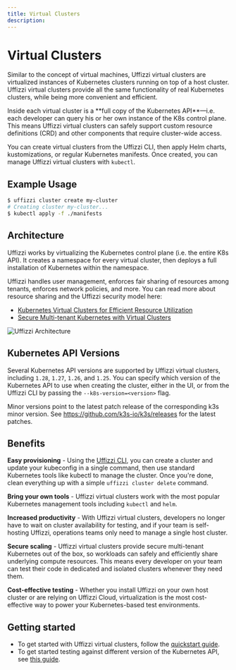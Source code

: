 ```yaml
---
title: Virtual Clusters
description: 
---
```



# Virtual Clusters

Similar to the concept of virtual machines, Uffizzi virtual clusters are virtualized instances of Kubernetes clusters running on top of a host cluster. Uffizzi virtual clusters provide all the same functionality of real Kubernetes clusters, while being more convenient and efficient. 

<Callout className="mt-4" type="info">
Inside each virtual cluster is a **full copy of the Kubernetes API**—i.e. each developer can query his or her own instance of the K8s control plane. This means Uffizzi virtual clusters can safely support custom resource definitions (CRD) and other components that require cluster-wide access.
</Callout>

You can create virtual clusters from the Uffizzi CLI, then apply Helm charts, kustomizations, or regular Kubernetes manifests. Once created, you can manage Uffizzi virtual clusters with `kubectl`.

## Example Usage

```bash
$ uffizzi cluster create my-cluster
# Creating cluster my-cluster...
$ kubectl apply -f ./manifests
```

## Architecture

Uffizzi works by virtualizing the Kubernetes control plane (i.e. the entire K8s API). It creates a namespace for every virtual cluster, then deploys a full installation of Kubernetes within the namespace.

Uffizzi handles user management, enforces fair sharing of resources among tenants, enforces network policies, and more. You can read more about resource sharing and the Uffizzi security model here:
- [Kubernetes Virtual Clusters for Efficient Resource Utilization](https://www.uffizzi.com/blog/kubernetes-virtual-clusters-for-efficient-resource-utilization)
- [Secure Multi-tenant Kubernetes with Virtual Clusters](https://www.uffizzi.com/blog/secure-multi-tenant-kubernetes-with-virtual-clusters)

<Image
    src="/images/uffizzi-architecture.png"
    width={640}
    height={433}
    alt="Uffizzi Architecture"
    className="border rounded-lg overflow-hidden mt-6"
/>

## Kubernetes API Versions

Several Kubernetes API versions are supported by Uffizzi virtual clusters, including `1.28`, `1.27`, `1.26`, and `1.25`. 
You can specify which version of the Kubernetes API to use when creating the cluster, either in the UI, or from the Uffizzi CLI by passing the `--k8s-version=<version>` flag.

Minor versions point to the latest patch release of the corresponding k3s minor version. See https://github.com/k3s-io/k3s/releases for the latest patches.

## Benefits

**Easy provisioning** - Using the [Uffizzi CLI](/cli), you can create a cluster and update your kubeconfig in a single command, then use standard Kubernetes tools like kubectl to manage the cluster. Once you're done, clean everything up with a simple `uffizzi cluster delete` command.

**Bring your own tools** - Uffizzi virtual clusters work with the most popular Kubernetes management tools including `kubectl` and `helm`.

**Increased productivity** - With Uffizzi virtual clusters, developers no longer have to wait on cluster availability for testing, and if your team is self-hosting Uffizzi, operations teams only need to manage a single host cluster.

**Secure scaling** - Uffizzi virtual clusters provide secure multi-tenant Kubernetes out of the box, so workloads can safely and efficiently share underlying compute resources. This means every developer on your team can test their code in dedicated and isolated clusters whenever they need them.

**Cost-effective testing** - Whether you install Uffizzi on your own host cluster or are relying on Uffizzi Cloud, virtualization is the most cost-effective way to power your Kubernetes-based test environments.

## Getting started

- To get started with Uffizzi virtual clusters, follow the [quickstart guide](/quickstart).  
- To get started testing against different version of the Kubernetes API, see [this guide](/kubernetes-version-testing).